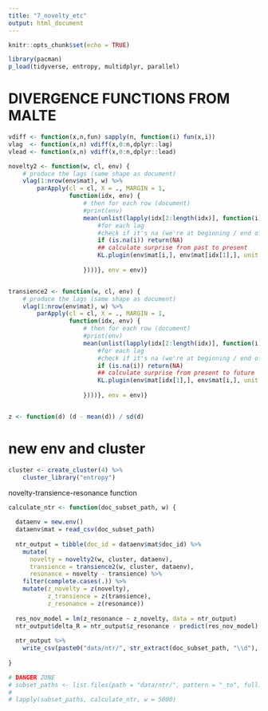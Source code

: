 ```yaml
---
title: "7_novelty_etc"
output: html_document
---
```


```r
knitr::opts_chunk$set(echo = TRUE)

library(pacman)
p_load(tidyverse, entropy, multidplyr, parallel)
```


# DIVERGENCE FUNCTIONS FROM MALTE
```r
vdiff <- function(x,n,fun) sapply(n, function(i) fun(x,i))
vlag  <- function(x,n) vdiff(x,0:n,dplyr::lag)
vlead <- function(x,n) vdiff(x,0:n,dplyr::lead)

novelty2 <- function(w, cl, env) {
    # produce the lags (same shape as document)
    vlag(1:nrow(env$mat), w) %>%          
        parApply(cl = cl, X = ., MARGIN = 1,
                 function(idx, env) {
                     # then for each row (document)
                     #print(env)
                     mean(unlist(lapply(idx[2:length(idx)], function(i) {
                         #for each lag
                         #check if it's na (we're at beginning / end of data)
                         if (is.na(i)) return(NA)             
                         ## calculate surprise from past to present
                         KL.plugin(env$mat[i,], env$mat[idx[1],], unit = "log2")
                         
                     })))}, env = env)}


transience2 <- function(w, cl, env) {
    # produce the lags (same shape as document)
    vlag(1:nrow(env$mat), w) %>%          
        parApply(cl = cl, X = ., MARGIN = 1,
                 function(idx, env) {
                     # then for each row (document)
                     #print(env)
                     mean(unlist(lapply(idx[2:length(idx)], function(i) {
                         #for each lag
                         #check if it's na (we're at beginning / end of data)
                         if (is.na(i)) return(NA)             
                         ## calculate surprise from present to future
                         KL.plugin(env$mat[idx[1],], env$mat[i,], unit = "log2")
                         
                     })))}, env = env)}


z <- function(d) (d - mean(d)) / sd(d)
```

# new env and cluster
```r
cluster <- create_cluster(4) %>%
    cluster_library("entropy")
```

novelty-transience-resonance function
```r
calculate_ntr <- function(doc_subset_path, w) {
  
  dataenv = new.env()
  dataenv$mat = read_csv(doc_subset_path)
  
  ntr_output = tibble(doc_id = dataenv$mat$doc_id) %>%
    mutate(
      novelty = novelty2(w, cluster, dataenv),
      transience = transience2(w, cluster, dataenv),
      resonance = novelty - transience) %>%
    filter(complete.cases(.)) %>%
    mutate(z_novelty = z(novelty),
           z_transience = z(transience),
           z_resonance = z(resonance))
  
  res_nov_model = lm(z_resonance ~ z_novelty, data = ntr_output)
  ntr_output$delta_R = ntr_output$z_resonance - predict(res_nov_model)
  
  ntr_output %>%
    write_csv(paste0("data/ntr/", str_extract(doc_subset_path, "\\d"), "_from.csv"))
  
}

# DANGER ZONE
# subset_paths <- list.files(path = "data/ntr/", pattern = "_to", full.names = T)
# 
# lapply(subset_paths, calculate_ntr, w = 5000)

```

